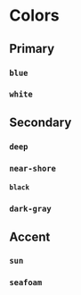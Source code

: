 
<Meta title='Components/Colors' />

# Colors

## Primary

### `blue`

<div class='rlc__block'>
  <div className='rlc-rounded-full rlc-h-20 rlc-w-20 rlc-bg-blue'></div>
</div>

### `white`

<div class='rlc__block'>
  <div className='rlc-rounded-full rlc-h-20 rlc-w-20 rlc-bg-white rlc-border'></div>
</div>

## Secondary

### `deep`

<div class='rlc__block'>
  <div className='rlc-rounded-full rlc-h-20 rlc-w-20 rlc-bg-deep'></div>
</div>

### `near-shore`

<div class='rlc__block'>
  <div className='rlc-rounded-full rlc-h-20 rlc-w-20 rlc-bg-near-shore'></div>
</div>

#### `black`

<div class='rlc__block'>
  <div className='rlc-rounded-full rlc-h-20 rlc-w-20 rlc-bg-black'></div>
</div>

### `dark-gray`

<div class='rlc__block'>
  <div className='rlc-rounded-full rlc-h-20 rlc-w-20 rlc-bg-dark-gray'></div>
</div>

## Accent

### `sun`

<div class='rlc__block'>
  <div className='rlc-rounded-full rlc-h-20 rlc-w-20 rlc-bg-sun'></div>
</div>

### `seafoam`

<div class='rlc__block'>
  <div className='rlc-rounded-full rlc-h-20 rlc-w-20 rlc-bg-seafoam'></div>
</div>
